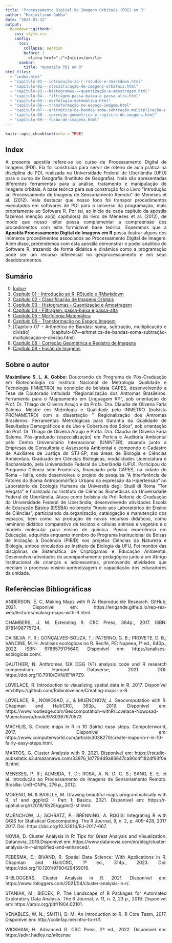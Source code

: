---
title: "Processamento Digital de Imagens Orbitais (PDI) em R"
author: "Maximiliano Gobbo"
date: "2024-01-12"
output:
  bookdown::gitbook:
    css: style.css
    config:
      toc:
        collapse: section
        before: | 
          <li><a href="./">Início</a></li>
      navbar:
        title: "Apostila PDI em R"
html_files:
  - "index.html"
  - "capítulo-01---introdução-ao-r-rstudio-e-rmarkdown.html"
  - "capítulo-02---classificação-de-imagens-orbitais.html"
  - "capítulo-03---histogramas---quantização-e-amostragem.html"
  - "capítulo-04---filtragem-passa-baixa-e-passa-alta.html"
  - "capítulo-05---morfologia-matemática.html"
  - "capítulo-06---transformação-no-espaço-imagem.html"
  - "capítulo-07---aritmética-de-bandas-soma-subtração-multiplicação-e-divisão.html"
  - "capítulo-08---correção-geométrica-e-registro-de-imagens.html"
  - "capítulo-09---fusão-de-imagens.html"
---

```{r setup, include=FALSE}
knitr::opts_chunk$set(echo = TRUE)
```

<div style="text-align: justify;">

# Index

A presente apostila refere-se ao curso de Processamento Digital de Imagens (PDI). Ela foi construída para servir de roteiro de aula prática na disciplina de PDI, realizada na Universidade Federal de Uberlândia (UFU) para o curso de Geografia (Instituto de Geografia). Nela são apresentadas diferentes ferramentas para a análise, tratamento e manipulação de imagens orbitais. A base teórica para sua construção foi o Livro “Introdução ao Processamento de Imagens de Sensoriamento Remoto” de Meneses et al. (2012). Vale destacar que nosso foco foi transpor procedimentos executados em softwares de PDI para o universo da programação, mais propriamente ao Software R. Por tal, ao início de cada capítulo da apostila fazemos menção ao(s) capítulo(s) do livro de Meneses et al. (2012), de modo que nosso leitor possa complementar a compreensão dos procedimentos com esta formidável base teórica. Esperamos que a **Apostila Processamento Digital de Imagens em R** possa ilustrar alguns dos inúmeros procedimentos associados ao Processamento Digital de Imagem. Além disso, pretendemos com esta apostila demonstrar o poder analítico do Software R, trazendo de forma didática e dinâmica como a programação pode ser um recurso diferencial no geoprocessamento e em seus desdobramentos. 

## Sumário

0. [Índice](index.html)
1. [Capítulo 01 - Introdução ao R, RStudio e RMarkdown](capítulo-01---introdução-ao-r-rstudio-e-rmarkdown.html)
2. [Capítulo 02 - Classificação de Imagens Orbitais](capítulo-02---classificação-de-imagens-orbitais.html)
3. [Capítulo 03 - Histogramas - Quantização e Amostragem](capítulo-03---histogramas---quantização-e-amostragem.html)
4. [Capítulo 04 - Filtragem: passa-baixa e passa-alta](capítulo-04---filtragem-passa-baixa-e-passa-alta.html)
5. [Capítulo 05 - Morfologia Matemática](capítulo-05---morfologia-matemática.html)
6. [Capítulo 06 - Transformação no Espaço Imagem](capítulo-06---transformação-no-espaço-imagem.html)
7. [Capítulo 07 - Aritmética de Bandas: soma, subtração, multiplicação e divisão] (capítulo-07---aritmética-de-bandas-soma-subtração-multiplicação-e-divisão.html)
8. [Capítulo 08 - Correção Geométrica e Registro de Imagens](capítulo-08---correção-geométrica-e-registro-de-imagens.html)
9. [Capítulo 09 - Fusão de Imagens](capítulo-09---fusão-de-imagens.html)


## Sobre o autor

**Maximliano S. L. A. Gobbo:** Doutorando do Programa de Pós-Graduação em Biotecnologia no Instituto Nacional de Metrologia Qualidade e Tecnologia (INMETRO) na condição de bolsista CAPES, desenvolvendo a Tese de Doutorado intitulada “Regionalização dos Antromas Brasileiros: Ferramenta para o Mapeamento em Linguagem R®”, sob orientação do Prof. Dr. Thiago de Oliveira Araujo e da Profa. Dra. Claudia de Oliveira Faria Salema. Mestre em Metrologia e Qualidade pelo INMETRO (bolsista PRONAMETRO) com a dissertação " Regionalização dos Antromas Brasileiros: Ferramentas Metrológicas para Garantia da Qualidade de Resultados Demográficos e de Uso e Cobertura dos Solos", sob orientação do Prof. Dr. Thiago de Oliveira Araujo e Profa. Dra. Claudia de Oliveira Faria Salema. Pós-graduado (especialização) em Perícia e Auditoria Ambiental pelo Centro Universitário Internacional (UNINTER), atuando junto a Empresas de Consultoria e Assessoria Ambiental e compondo o Cadastro de Auxiliares de Justiça do STJ-SP, nas áreas de Biologia e Ciências Ambientais. Graduado em Ciências Biológicas, modalidades Licenciatura e Bacharelado, pela Universidade Federal de Uberlândia (UFU). Participou do Programa Ciência sem Fronteiras, financiado pela CAPES, na cidade de Roma – Itália, onde desenvolveu o projeto de pesquisa “A Interferência de Fatores do Bioma Antropomórfico Urbano na expressão da Hipertensão” no Laboratório de Ecologia Humana da Università degli Studi di Roma “Tor Vergata” e finalizado no Instituto de Ciências Biomédicas da Universidade Federal de Uberlândia. Atuou como bolsista da Pró-Reitoria de Graduação da Universidade Federal de Uberlândia, desenvolvendo atividades Escola de Educação Básica (ESEBA) no projeto “Apoio aos Laboratórios de Ensino de Ciências”, participando da organização, catalogação e manutenção dos espaços, bem como na produção de novos recursos didáticos, como laminário didático comparativo de tecidos e células animais e vegetais e o modelo molecular para ensino de química. Possui experiência em Educação, adquirida enquanto membro do Programa Institucional de Bolsas de Iniciação à Docência (PIBID) nos projetos Ciências da Natureza e Biologia, ambos vinculados ao Instituto de Biologia da UFU. Foi monitor das disciplinas de Sistemática de Criptógamas e Educação Ambiental. Desenvolveu atividades de acompanhamento pedagógico junto a um Abrigo Institucional de crianças e adolescentes, promovendo atividades que mediam o processo ensino-aprendizagem e capacitação dos educadores da unidade.

## Referências Bibliográficas

ANDERSON, E. C. Making Maps with R Â: Reproducible Research. GitHub, 2021. Disponível em: https://eriqande.github.io/rep-res-web/lectures/making-maps-with-R.html.

CHAMBERS, J. M. Extending R. CRC Press, 364p., 2017. ISBN: 9781498775724.

DA SILVA, F. R.; GONÇALVES-SOUZA, T.; PATERNO, G. B.; PROVETE, D. B.; VANCINE, M. H. Análises ecológicas no R. Recife, PE: Nupeea, 1ª ed., 640p., 2022. ISBN: 9788579175640. Disponível em: https://analises-ecologicas.com/.

GAUTHIER, N. Anthromes 12K DGG (V1) analysis code and R research compendium. Harvard Dataverse, 2021. DOI: https://doi.org/10.7910/DVN/6FWPZ9.

LOVELACE, R. Introduction to visualizing spatial data in R. 2017. Disponível em:https://github.com/Robinlovelace/Creating-maps-in-R.

LOVELACE, R., NOWOSAD, J., & MUENCHOW, J. Geocomputation with R. Chapman and Hall/CRC, 353p., 2019. Disponível em: https://www.routledge.com/Geocomputation-withR/Lovelace-Nowosad-Muenchow/p/book/9780367670573

MACHLIS, S. Create maps in R in 10 (fairly) easy steps. Computerworld, 2017. Disponível em: https://www.computerworld.com/article/3038270/create-maps-in-r-in-10-fairly-easy-steps.html.

MARTOS, G. Cluster Analysis with R. 2021. Disponível em: https://rstudio-pubsstatic.s3.amazonaws.com/33876_1d7794d9a86647ca90c4f182df93f0e8.html.

MENESES, P. R.; ALMEIDA, T. D.; ROSA, A. N. D. C. S.; SANO, E. E. et al. Introdução ao Processamento de Imagens de Sensoriamento Remoto. Brasília: UnB-CNPq, 276 p., 2012.

MORENO, M. & BASILLE, M. Drawing beautiful maps programmatically with R, sf and ggplot2 - Part 1: Basics. 2021. Disponível em: https://r-spatial.org/r/2018/10/25/ggplot2-sf.html.

MUENCHOW, J.; SCHRATZ, P.; BRENNING, A. RQGIS: Integrating R with QGIS for Statistical Geocomputing. The R Journal, 9, n. 2, p. 409-428, 2017 2017. Doi: https://doi.org/10.32614/RJ-2017-067.

NOVIA, D. Cluster Analysis in R: Tips for Great Analysis and Visualization. Datanovia, 2018.Disponível em: https://www.datanovia.com/en/blog/cluster-analysis-in-r-simplified-and-enhanced/.

PEBESMA, E.; BIVAND, R. Spatial Data Science: With Applications in R. Chapman and Hall/CRC, 1ª ed., 314p., 2023. Doi: https://doi.org/10.1201/9780429459016.

R-BLOGGERS. Cluster Analysis in R. 2021. Disponível em: https://www.rbloggers.com/2021/04/cluster-analysis-in-r/.

STANIAK, M.; BIECEK, P. The Landscape of R Packages for Automated Exploratory Data Analysis. The R Journal, v. 11, n. 2, 23 p., 2019. Disponível em: https://arxiv.org/pdf/1904.02101.

VENABLES, W. N.; SMITH, D. M. An Introduction to R. R Core Team, 2017. Disponível em: http://colinfay.me/intro-to-r/#.

WICKHAM, H. Advanced R. CRC Press, 2ª ed., 2022. Disponível em: https://advr.hadley.nz/#license

</div>